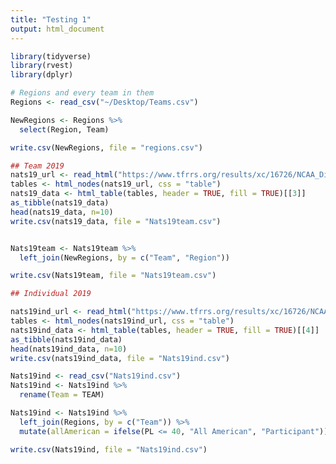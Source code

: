 ```yaml
---
title: "Testing 1"
output: html_document
---
```


```r
library(tidyverse)
library(rvest)
library(dplyr)
```


```r
# Regions and every team in them
Regions <- read_csv("~/Desktop/Teams.csv")

NewRegions <- Regions %>%
  select(Region, Team)

write.csv(NewRegions, file = "regions.csv")
```


```r
## Team 2019
nats19_url <- read_html("https://www.tfrrs.org/results/xc/16726/NCAA_Division_III_Cross_Country_Championships#114384")
tables <- html_nodes(nats19_url, css = "table")
nats19_data <- html_table(tables, header = TRUE, fill = TRUE)[[3]] 
as_tibble(nats19_data)
head(nats19_data, n=10)
write.csv(nats19_data, file = "Nats19team.csv")


Nats19team <- Nats19team %>%
  left_join(NewRegions, by = c("Team", "Region"))

write.csv(Nats19team, file = "Nats19team.csv")
```

```r
## Individual 2019

nats19ind_url <- read_html("https://www.tfrrs.org/results/xc/16726/NCAA_Division_III_Cross_Country_Championships#114384")
tables <- html_nodes(nats19ind_url, css = "table")
nats19ind_data <- html_table(tables, header = TRUE, fill = TRUE)[[4]] 
as_tibble(nats19ind_data)
head(nats19ind_data, n=10)
write.csv(nats19ind_data, file = "Nats19ind.csv")
```

```r
Nats19ind <- read_csv("Nats19ind.csv")
Nats19ind <- Nats19ind %>%
  rename(Team = TEAM)

Nats19ind <- Nats19ind %>%
  left_join(Regions, by = c("Team")) %>%
  mutate(allAmerican = ifelse(PL <= 40, "All American", "Participant"))  

write.csv(Nats19ind, file = "Nats19ind.csv")
```











